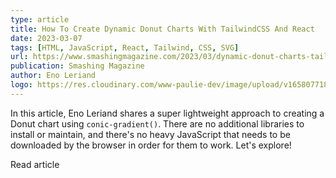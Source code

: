```yaml
---
type: article
title: How To Create Dynamic Donut Charts With TailwindCSS And React
date: 2023-03-07
tags: [HTML, JavaScript, React, Tailwind, CSS, SVG]
url: https://www.smashingmagazine.com/2023/03/dynamic-donut-charts-tailwind-css-react/
publication: Smashing Magazine
author: Eno Leriand
logo: https://res.cloudinary.com/www-paulie-dev/image/upload/v1658077182/paulie.dev/Logos/smashing-magazine-logo_rhvh4j.png
---
```


In this article, Eno Leriand shares a super lightweight approach to creating a Donut chart using `conic-gradient()`.
There are no additional libraries to install or maintain, and there's no heavy JavaScript that needs to be downloaded by
the browser in order for them to work. Let's explore!

<MarkdownCtaLink href="https://www.smashingmagazine.com/2023/03/dynamic-donut-charts-tailwind-css-react/">
  Read article
</MarkdownCtaLink>
